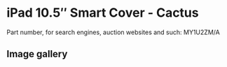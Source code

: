 
# iPad 10.5″ Smart Cover - Cactus

Part number, for search engines, auction websites and such: MY1U2ZM/A

## Image gallery

<div style={{ width: '100%', maxWidth: '768px' }}>
<GalleryComponent
    images={[
      {
        original: "/everysource/MY1U2.webp",
        thumbnail: "/everypreview/MY1U2.webp",
      },
      {
        original: "/everysource/MY1U2_AV1_GOLD.webp",
        thumbnail: "/everypreview/MY1U2_AV1_GOLD.webp",
      },
      {
        original: "/everysource/MY1U2_AV1_SILVER.webp",
        thumbnail: "/everypreview/MY1U2_AV1_SILVER.webp",
      },
      {
        original: "/everysource/MY1U2_AV1_SPACE_GRAY.webp",
        thumbnail: "/everypreview/MY1U2_AV1_SPACE_GRAY.webp",
      },
      {
        original: "/everysource/MY1U2_AV2.webp",
        thumbnail: "/everypreview/MY1U2_AV2.webp",
      },
      {
        original: "/everysource/MY1U2_AV3.webp",
        thumbnail: "/everypreview/MY1U2_AV3.webp",
      }
    ]}
  />
</div>
